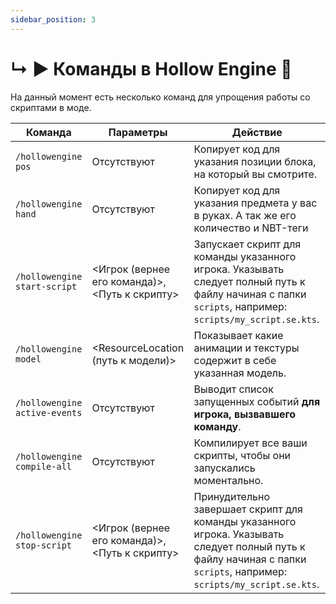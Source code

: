 ```yaml
---
sidebar_position: 3
---
```


# ↳ ▶ Команды в Hollow Engine 📄

На данный момент есть несколько команд для упрощения работы со скриптами в моде.

| Команда | Параметры | Действие |
| --- | --- | --- |
| `/hollowengine pos` | Отсутствуют | Копирует код для указания позиции блока, на который вы смотрите. |
| `/hollowengine hand` | Отсутствуют | Копирует код для указания предмета у вас в руках. А так же его количество и NBT-теги |
| `/hollowengine start-script` | <Игрок (вернее его команда)>, <Путь к скрипту> | Запускает скрипт для команды указанного игрока. Указывать следует полный путь к файлу начиная с папки `scripts`, например: `scripts/my_script.se.kts`. |
| `/hollowengine model` | <ResourceLocation (путь к модели)> | Показывает какие анимации и текстуры содержит в себе указанная модель. |
| `/hollowengine active-events` | Отсутствуют | Выводит список запущенных событий **для игрока, вызвавшего команду**. |
| `/hollowengine compile-all` | Отсутствуют | Компилирует все ваши скрипты, чтобы они запускались моментально. |
| `/hollowengine stop-script` | <Игрок (вернее его команда)>, <Путь к скрипту> | Принудительно завершает скрипт для команды указанного игрока. Указывать следует полный путь к файлу начиная с папки `scripts`, например: `scripts/my_script.se.kts`. |
